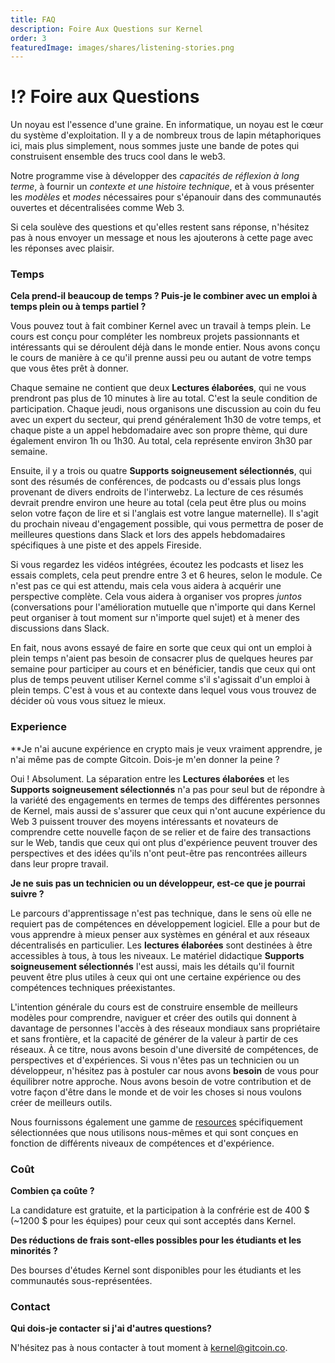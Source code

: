 ```yaml
---
title: FAQ
description: Foire Aux Questions sur Kernel
order: 3
featuredImage: images/shares/listening-stories.png
---
```


# ⁉️ Foire aux Questions

Un noyau est l'essence d'une graine. En informatique, un noyau est le cœur du système d'exploitation. Il y a de nombreux trous de lapin métaphoriques ici, mais plus simplement, nous sommes juste une bande de potes qui construisent ensemble des trucs cool dans le web3.

Notre programme vise à développer des _capacités de réflexion à long terme_, à fournir un _contexte et une histoire technique_, et à vous présenter les _modèles_ et _modes_ nécessaires pour s'épanouir dans des communautés ouvertes et décentralisées comme Web 3.

Si cela soulève des questions et qu'elles restent sans réponse, n'hésitez pas à nous <Link hideExternalIcon to="mailto:kernel@gitcoin.co">envoyer un message</Link> et nous les ajouterons à cette page avec les réponses avec plaisir.

### Temps

<Accordion>

**Cela prend-il beaucoup de temps ? Puis-je le combiner avec un emploi à temps plein ou à temps partiel ?**

Vous pouvez tout à fait combiner Kernel avec un travail à temps plein. Le cours est conçu pour compléter les nombreux projets passionnants et intéressants qui se déroulent déjà dans le monde entier. Nous avons conçu le cours de manière à ce qu'il prenne aussi peu ou autant de votre temps que vous êtes prêt à donner.

Chaque semaine ne contient que deux **Lectures élaborées**, qui ne vous prendront pas plus de 10 minutes à lire au total. C'est la seule condition de participation. Chaque jeudi, nous organisons une discussion au coin du feu avec un expert du secteur, qui prend généralement 1h30 de votre temps, et chaque piste a un appel hebdomadaire avec son propre thème, qui dure également environ 1h ou 1h30. Au total, cela représente environ 3h30 par semaine.

Ensuite, il y a trois ou quatre **Supports soigneusement sélectionnés**, qui sont des résumés de conférences, de podcasts ou d'essais plus longs provenant de divers endroits de l'interwebz. La lecture de ces résumés devrait prendre environ une heure au total (cela peut être plus ou moins selon votre façon de lire et si l'anglais est votre langue maternelle). Il s'agit du prochain niveau d'engagement possible, qui vous permettra de poser de meilleures questions dans Slack et lors des appels hebdomadaires spécifiques à une piste et des appels Fireside.

Si vous regardez les vidéos intégrées, écoutez les podcasts et lisez les essais complets, cela peut prendre entre 3 et 6 heures, selon le module. Ce n'est pas ce qui est attendu, mais cela vous aidera à acquérir une perspective complète. Cela vous aidera à organiser vos propres _juntos_ (conversations pour l'amélioration mutuelle que n'importe qui dans Kernel peut organiser à tout moment sur n'importe quel sujet) et à mener des discussions dans Slack.

En fait, nous avons essayé de faire en sorte que ceux qui ont un emploi à plein temps n'aient pas besoin de consacrer plus de quelques heures par semaine pour participer au cours et en bénéficier, tandis que ceux qui ont plus de temps peuvent utiliser Kernel comme s'il s'agissait d'un emploi à plein temps. C'est à vous et au contexte dans lequel vous vous trouvez de décider où vous vous situez le mieux.

</Accordion>

### Experience

<Accordion>

**Je n'ai aucune expérience en crypto mais je veux vraiment apprendre, je n'ai même pas de compte Gitcoin. Dois-je m'en donner la peine ?

Oui ! Absolument. La séparation entre les **Lectures élaborées** et les **Supports soigneusement sélectionnés** n'a pas pour seul but de répondre à la variété des engagements en termes de temps des différentes personnes de Kernel, mais aussi de s'assurer que ceux qui n'ont aucune expérience du Web 3 puissent trouver des moyens intéressants et novateurs de comprendre cette nouvelle façon de se relier et de faire des transactions sur le Web, tandis que ceux qui ont plus d'expérience peuvent trouver des perspectives et des idées qu'ils n'ont peut-être pas rencontrées ailleurs dans leur propre travail.

</Accordion>

<Accordion>

**Je ne suis pas un technicien ou un développeur, est-ce que je pourrai suivre ?**

Le parcours d'apprentissage n'est pas technique, dans le sens où elle ne requiert pas de compétences en développement logiciel. Elle a pour but de vous apprendre à mieux penser aux systèmes en général et aux réseaux décentralisés en particulier. Les **lectures élaborées** sont destinées à être accessibles à tous, à tous les niveaux. Le matériel didactique **Supports soigneusement sélectionnés** l'est aussi, mais les détails qu'il fournit peuvent être plus utiles à ceux qui ont une certaine expérience ou des compétences techniques préexistantes.

L'intention générale du cours est de construire ensemble de meilleurs modèles pour comprendre, naviguer et créer des outils qui donnent à davantage de personnes l'accès à des réseaux mondiaux sans propriétaire et sans frontière, et la capacité de générer de la valeur à partir de ces réseaux. À ce titre, nous avons besoin d'une diversité de compétences, de perspectives et d'expériences. Si vous n'êtes pas un technicien ou un développeur, n'hésitez pas à postuler car nous avons **besoin** de vous pour équilibrer notre approche. Nous avons besoin de votre contribution et de votre façon d'être dans le monde et de voir les choses si nous voulons créer de meilleurs outils.

Nous fournissons également une gamme de [resources](/ressources) spécifiquement sélectionnées que nous utilisons nous-mêmes et qui sont conçues en fonction de différents niveaux de compétences et d'expérience.

</Accordion>

### Coût

<Accordion>

**Combien ça coûte ?**

La candidature est gratuite, et la participation à la confrérie est de 400 $ (~1200 $ pour les équipes) pour ceux qui sont acceptés dans Kernel.

</Accordion>

<Accordion>

**Des réductions de frais sont-elles possibles pour les étudiants et les minorités ?**

<Link to="/blog/community/scholarships">Des bourses d'études Kernel</Link> sont disponibles
pour les étudiants et les communautés sous-représentées.

</Accordion>

### Contact

<Accordion>

**Qui dois-je contacter si j'ai d'autres questions?**

N'hésitez pas à nous contacter à tout moment à <Link hideExternalIcon to="mailto:kernel@gitcoin.co">kernel@gitcoin.co</Link>.

</Accordion>
